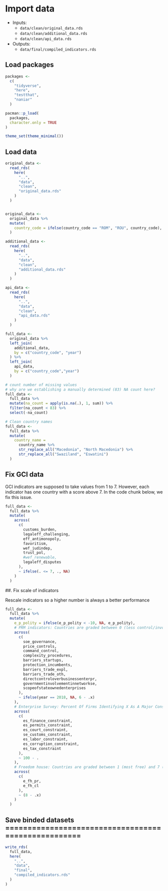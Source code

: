 # Import data

- Inputs:
  - `data/clean/original_data.rds`
  - `data/clean/additional_data.rds`
  - `data/clean/api_data.rds`

- Outputs:
  - `data/final/compiled_indicators.rds`


## Load packages

```r
packages <- 
  c(
    "tidyverse",
    "here",
    "testthat",
    "naniar"
  )

pacman::p_load(
  packages, 
  character.only = TRUE
)

theme_set(theme_minimal())
```

## Load data

```r
original_data <-
  read_rds(
    here(
      "..",
      "data",
      "clean",
      "original_data.rds"
    )
  )


original_data <-
  original_data %>%
  mutate(
    country_code = ifelse(country_code == "ROM", "ROU", country_code),
  )
```


```r
additional_data <-
  read_rds(
    here(
      "..",
      "data",
      "clean",
      "additional_data.rds"
    )
  )

api_data <-
  read_rds(
    here(
      "..",
      "data",
      "clean",
      "api_data.rds"
    )
  )

full_data <-
  original_data %>%
  left_join(
    additional_data,
    by = c("country_code", "year")
  ) %>%
  left_join(
    api_data,
    by = c("country_code","year")
  )


```

```r
# count number of missing values
# why are we establishing a manually determined (83) NA count here?
full_data <-
  full_data %>%
  mutate(na_count = apply(is.na(.), 1, sum)) %>%
  filter(na_count < 83) %>%
  select(-na_count)

# Clean country names
full_data <-
  full_data %>%
  mutate(
    country_name =
      country_name %>%
      str_replace_all("Macedonia", "North Macedonia") %>%
      str_replace_all("Swaziland", "Eswatini")
  )
```

## Fix GCI data

GCI indicators are supposed to take values from 1 to 7. However, each indicator has one country with a score above 7. In the code chunk below, we fix this issue.

```r
full_data <-
  full_data %>%
  mutate(
    across(
      c(
        customs_burden,
        legaleff_challenging,
        eff_antimonopoly,
        favoritism,
        wef_judindep,
        trust_pol,
        #wef_renewable,
        legaleff_disputes
      ),
      ~ ifelse(. <= 7, ., NA)
    )
  )

```


##. Fix scale of indicators

Rescale indicators so a higher number is always a better performance

```r
full_data <- 
  full_data %>%
  mutate(
    e_p_polity = ifelse(e_p_polity < -10, NA, e_p_polity),
    # PRM indicators: Countries are graded between 0 (less control/involvement) and 6 (more control/involvement). Methodological note for PRM indicates that 1998 and 2013 indicators are comparable, but not with 2018 due to change in methodology, so we remove 2018 data
    across(
      c(
        soe_governance,
        price_controls,
        command_control,
        complexity_procedures,
        barriers_startups,
        protection_incumbents,
        barriers_trade_expl,
        barriers_trade_oth,
        directcontroloverbusinessenterpr,
        governmentinvolvementinnetworkse,
        scopeofstateownedenterprises
      ),
      ~ ifelse(year == 2018, NA, 6 - .x)
    ),
    # Enterprise Survey: Percent Of Firms Identifying X As A Major Constraint
    across(
      c(
        es_finance_constraint,
        es_permits_constraint,
        es_court_constraint,
        se_customs_constraint,
        es_labor_constraint,
        es_corruption_constraint,
        es_tax_constraint
      ),
      ~ 100 - .
    ),
    # Freedom house: Countries are graded between 1 (most free) and 7 (least free)
    across(
      c(
        e_fh_pr,
        e_fh_cl
      ),
      ~ (8 - .x)
    )
  )
```

## Save binded datasets ====================================================

```r
write_rds(
  full_data,
  here(
    "..",
    "data",
    "final",
    "compiled_indicators.rds"
  )
)
```
